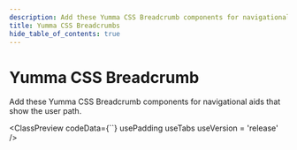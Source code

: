 ```yaml
---
description: Add these Yumma CSS Breadcrumb components for navigational aids that show the user path.
title: Yumma CSS Breadcrumbs
hide_table_of_contents: true
---
```



# Yumma CSS Breadcrumb

Add these Yumma CSS Breadcrumb components for navigational aids that show the user path.

<ClassPreview
  codeData={``}
  usePadding
  useTabs
  useVersion = 'release'
/>